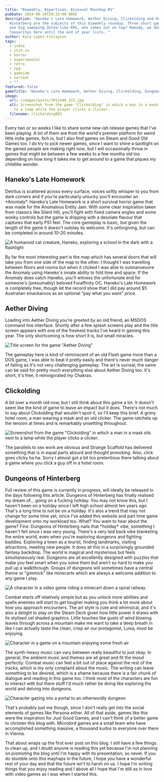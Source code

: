 ```yaml
---
title: "Biweekly, Bipartisan, Bisexual Roundup #1"
pubDate: 2024-08-20T20:33:00.000Z
description: "Haneko's Late Homework, Aether Diving, Clickolding and Dungeons of
  Hinterberg are the subjects of this biweekly roundup. Three short games versus
  one big sweeping Zelda-like RPG, who comes out on top? Nobody, we don't play
  favourites here until the end of year lists. "
author: Kyle Lopez-Finlayson
tags:
  - indie
  - itch.io
  - horror
  - experimental
  - retro
  - rpg
  - gamejam
  - surreal
  - ""
featured: false
gameTitle: "Haneko's Late Homework, Aether Diving, Clickolding, Dungeons of Hinterberg "
image:
  url: /images/posts/3011440_222.jpg
  alt: Screenshot from the game "Clickolding" in which a man in a mask sits next
    to a lamp while the player clicks a clicker.
  filename: clickolding001
---
```

Every two or so weeks I like to share some new-ish release games that I've been playing. A lot of them are from the world's premier platform for weird little indie games, Itch.io, but I also find games on Steam and Good Old Games too. I do try to pick newer games, since I want to shine a spotlight on the games people are making *right now*, but I will occasionally throw in games that might be between a few weeks to a few months old too depending on how long it takes me to get around to a game that piques my childlike wonder.

## Haneko's Late Homework

Detritus is scattered across every surface, voices softly whisper to you from dark corners and if you're particularly unlucky you'll encounter an \*Anomaly\*. Haneko's Late Homework is a short survival horror game that was made for the Anomalous Entity Jam. With some clear inspiration taken from classics like Silent Hill, you'll fight with fixed camera angles and some wonky controls but the game is dripping with a desolate flavour that captures that early PS1 feel. The core gameplay is basic, but given the length of the game it doesn't outstay its welcome. It's unforgiving, but can be completed in around 10-20 minutes. 

![A humanoid cat creature, Haneko, exploring a school in the dark with a flashlight](/images/posts/screenshot-16_08_2024-11_12_05-am.png "I'm scared all the time")

By far the most interesting part is the map which has several doors that will take you from one side of the map to the other. I thought I was travelling between floors and rooms but when it clicked I was able to outmanoeuvre the Anomaly using Haneko's innate ability to fold time and space. If the Anomaly does catch Haneko, you'll witness the unfortunate end for someone's (presumably) beloved Furaffinity OC. Haneko's Late Homework is completely free, though let the record show that I did pay around $5 Australian smackaroos as an optional "pay what you want" price. 

## Aether Diving

Loading into Aether Diving you're greeted by an old friend, an MSDOS command line interface. Shortly after a few splash screens play and the title screen appears with one of the freshest tracks I've heard in gaming this year. The only shortcoming is how short it is, but small miracles. 

![Title screen for the game "Aether Diving"](/images/posts/aether-diving-18_08_2024-11_29_15-am.png "Aether Diving Title Screen")

The gameplay here is kind of reminiscent of an old Flash game more than a DOS game, I was able to beat it pretty easily and there's never much danger of failing as it's not very challenging gameplay. The art is surreal, the same can be said for pretty much everything else about Aether Diving too. It's short, it's free, it reinvigorated my Chakras. 

## Clickolding

A bit over a month old now, but I still think about this game a lot. It doesn't seem like the kind of game to leave an impact but it does. There's not much to say about Clickolding that wouldn't spoil it, so I'll keep this brief. A grimy hotel room, a man wearing a mask and an old clicker. The game ratchets up the tension at times and is remarkably unsettling throughout. 

![Screenshot from the game "Clickolding" in which a man in a mask sits next to a lamp while the player clicks a clicker.](/images/posts/3011440_222.jpg "Hope I Don't Click Off")

The parallels to sex work are obvious and Strange Scaffold has delivered something that is in equal parts absurd and thought provoking. Also, click goes clicky ha ha. Sorry I almost got a bit too pretentious there talking about a game where you click a guy off in a hotel room.

## Dungeons of Hinterberg

Full review of this game is currently in progress, will ideally be released in the days following this article. Dungeons of Hinterberg has finally realised my dream of... going on a fucking holiday. You may not know this, but I haven't been on a holiday since I left high school almost ten years ago. That's a long time to not be on a holiday. It's also a trend that may not change for some time yet, since I've added this website and part time game development onto my workload too. What? You want to hear about the game? Fine. Dungeons of Hinterberg nails that \*holiday\* vibe, something I haven't felt since I was very young. There's a very laid back vibe blanketing the entire world, even when you're exploring dungeons and fighting baddies. Exploring a town as a tourist, finding landmarks, visiting attractions, meeting new people. It does all this in a surprisingly grounded fantasy backdrop. The world is magical and mysterious but feels simultaneously real. Dungeons are all excellently designed with puzzles that make you feel smart when you solve them but aren't so hard to make you pull up a walkthrough. Groups of dungeons will sometimes have a central theme or "gimmick" like minecarts which are always a welcome addition to any game I play.

![A character in a video game riding a minecart down a spiral railway.](/images/posts/1983260_213.jpg "Donkey Kong reference")

 Combat starts off relatively simple but as you unlock more abilities and spells enemies will start to get tougher making you think a lot more about how you approach encounters. The art style is cute and whimsical, and it's also a delight to play on the Steam Deck given how little power it draws with its stylised cel shaded graphics. Little touches like gusts of wind blowing leaves through across a mountain make me want to take a deep breath in like I can actually taste the clean, crisp air our protagonist, Luisa, must be enjoying. 

![Character in a game on a mountain enjoying some fresh air](/images/posts/1983260_212.jpg "Crisp, Clean Air")

The synth-heavy music can vary between really beautiful to just okay. In general, the ambient music and themes are all great and fit the mood perfectly. Combat music can feel a bit out of place against the rest of the tracks, which is my only complaint about the music. The writing can leave something to be desired, which is a shame because there is a fair chunk of dialogue and reading in this game too. I think most of the characters are fun to interact with but there stuff I'd much rather be doing like exploring the world and delving into dungeons. 

![Character gazing into a portal to an otherwordly dungeon](/images/posts/doh_03_ice-portal.jpg "Stare into the abyss, Luisa")

That's probably just me though, since I don't really get into the social elements of games like Persona either. All of that aside, games like this were the inspiration for Just Good Games, and I can't think of a better game to christen this blog with. Microbird games are a small team who have accomplished something massive, a thousand kudos to everyone over there in Vienna. 

That about wraps up the first ever post on this blog. I still have a few things to clean up, and I doubt anyone is reading this yet because I'm not planning on promoting the blog until I'm happy with its presentation, so never. If you do stumble onto this mayhaps in the future, I hope you have a wonderful rest of your day and that the future isn't to harsh on us. I hope I'm writing things that you enjoy reading and I above all I hope that I'm still as in love with video games as I was when I started this.
